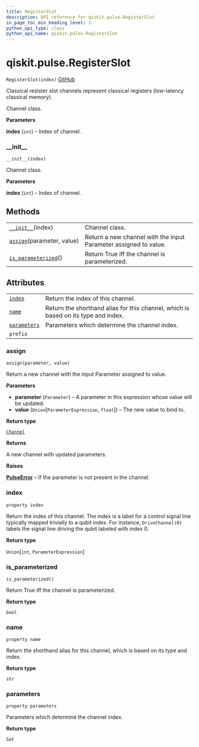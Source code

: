 ```yaml
---
title: RegisterSlot
description: API reference for qiskit.pulse.RegisterSlot
in_page_toc_min_heading_level: 1
python_api_type: class
python_api_name: qiskit.pulse.RegisterSlot
---
```


# qiskit.pulse.RegisterSlot

<span id="qiskit.pulse.RegisterSlot" />

`RegisterSlot(index)` [GitHub](https://github.com/qiskit/qiskit/tree/stable/0.18/qiskit/pulse/channels.py "view source code")

Classical resister slot channels represent classical registers (low-latency classical memory).

Channel class.

**Parameters**

**index** (`int`) – Index of channel.

### \_\_init\_\_

<span id="qiskit.pulse.RegisterSlot.__init__" />

`__init__(index)`

Channel class.

**Parameters**

**index** (`int`) – Index of channel.

## Methods

|                                                                                                                  |                                                                  |
| ---------------------------------------------------------------------------------------------------------------- | ---------------------------------------------------------------- |
| [`__init__`](#qiskit.pulse.RegisterSlot.__init__ "qiskit.pulse.RegisterSlot.__init__")(index)                    | Channel class.                                                   |
| [`assign`](#qiskit.pulse.RegisterSlot.assign "qiskit.pulse.RegisterSlot.assign")(parameter, value)               | Return a new channel with the input Parameter assigned to value. |
| [`is_parameterized`](#qiskit.pulse.RegisterSlot.is_parameterized "qiskit.pulse.RegisterSlot.is_parameterized")() | Return True iff the channel is parameterized.                    |

## Attributes

|                                                                                              |                                                                                    |
| -------------------------------------------------------------------------------------------- | ---------------------------------------------------------------------------------- |
| [`index`](#qiskit.pulse.RegisterSlot.index "qiskit.pulse.RegisterSlot.index")                | Return the index of this channel.                                                  |
| [`name`](#qiskit.pulse.RegisterSlot.name "qiskit.pulse.RegisterSlot.name")                   | Return the shorthand alias for this channel, which is based on its type and index. |
| [`parameters`](#qiskit.pulse.RegisterSlot.parameters "qiskit.pulse.RegisterSlot.parameters") | Parameters which determine the channel index.                                      |
| `prefix`                                                                                     |                                                                                    |

### assign

<span id="qiskit.pulse.RegisterSlot.assign" />

`assign(parameter, value)`

Return a new channel with the input Parameter assigned to value.

**Parameters**

*   **parameter** (`Parameter`) – A parameter in this expression whose value will be updated.
*   **value** (`Union`\[`ParameterExpression`, `float`]) – The new value to bind to.

**Return type**

[`Channel`](qiskit.pulse.channels#channel "qiskit.pulse.channels.Channel")

**Returns**

A new channel with updated parameters.

**Raises**

[**PulseError**](qiskit.pulse.PulseError "qiskit.pulse.PulseError") – If the parameter is not present in the channel.

### index

<span id="qiskit.pulse.RegisterSlot.index" />

`property index`

Return the index of this channel. The index is a label for a control signal line typically mapped trivially to a qubit index. For instance, `DriveChannel(0)` labels the signal line driving the qubit labeled with index 0.

**Return type**

`Union`\[`int`, `ParameterExpression`]

### is\_parameterized

<span id="qiskit.pulse.RegisterSlot.is_parameterized" />

`is_parameterized()`

Return True iff the channel is parameterized.

**Return type**

`bool`

### name

<span id="qiskit.pulse.RegisterSlot.name" />

`property name`

Return the shorthand alias for this channel, which is based on its type and index.

**Return type**

`str`

### parameters

<span id="qiskit.pulse.RegisterSlot.parameters" />

`property parameters`

Parameters which determine the channel index.

**Return type**

`Set`

